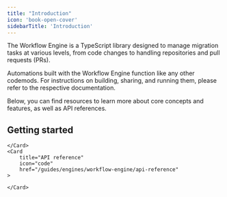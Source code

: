 ```yaml
---
title: "Introduction"
icon: 'book-open-cover'
sidebarTitle: 'Introduction'
---
```


The Workflow Engine is a TypeScript library designed to manage migration tasks at various levels, from code changes to handling repositories and pull requests (PRs). 

Automations built with the Workflow Engine function like any other codemods. For instructions on building, sharing, and running them, please refer to the respective documentation. 

Below, you can find resources to learn more about core concepts and features, as well as API references.

## Getting started

<CardGroup>
	<Card
		title="Core concepts"
		icon="book"
		href="/guides/engines/workflow-engine/core-concepts"
	>
		
	</Card>
	<Card
		title="API reference"
		icon="code"
		href="/guides/engines/workflow-engine/api-reference"
	>
		
	</Card>
</CardGroup>